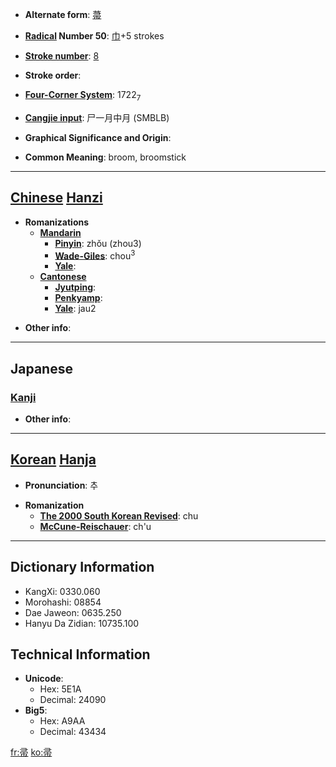 * '''Alternate form''': [[菷]]

* '''[[Wiktionary:Chinese radical index| Radical]] Number 50''': [[Wiktionary:Chinese radical index 巾|巾]]+5 strokes

* '''[[Wiktionary:Chinese total strokes index|Stroke number]]''': [[Wiktionary:Chinese total strokes index 8|8]]

* '''Stroke order''': 

* '''[[Wiktionary:Chinese four corner index|Four-Corner System]]''': 1722<sub>7</sub>

* '''[[Wiktionary:Chinese Cangjie index|Cangjie input]]''': 尸一月中月 (SMBLB)

* '''Graphical Significance and Origin''': 

* '''Common Meaning''': broom, broomstick

----

== [[Chinese]] [[Hanzi]] ==

* '''Romanizations'''
** '''[[Mandarin]]'''
*** '''[[Pinyin]]''': zhǒu (zhou3)
*** '''[[Wade-Giles]]''': chou<sup>3</sup>
*** '''[[Yale]]''': 
** '''[[Cantonese]]'''
*** '''[[Jyutping]]''':
*** '''[[Penkyamp]]''': 
*** '''[[Yale]]''': jau2

* '''Other info''': 

----

==Japanese==
===[[Kanji]]===
{{kanji|on readings=[[そう]] (sō), [[しゅう]] (shū)
|kun readings=[[ほうき]] (houki)
}}

* '''Other info''':  

----

== [[Korean]] [[Hanja]] ==

* '''Pronunciation''': 추

* '''Romanization'''
** '''[[The 2000 South Korean Revised Romanization|The 2000 South Korean Revised]]''': chu
** '''[[McCune-Reischauer]]''': ch'u

----

== Dictionary Information ==

* KangXi: 0330.060
* Morohashi: 08854
* Dae Jaweon: 0635.250
* Hanyu Da Zidian: 10735.100

== Technical Information ==

* '''Unicode''':
** Hex: 5E1A
** Decimal: 24090
* '''Big5''':
** Hex: A9AA
** Decimal: 43434

[[fr:帚]]
[[ko:帚]]